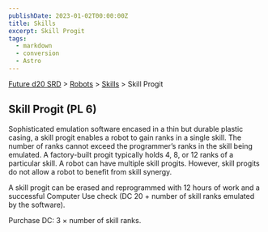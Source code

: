 ```yaml
---
publishDate: 2023-01-02T00:00:00Z
title: Skills
excerpt: Skill Progit
tags:
  - markdown
  - conversion
  - Astro
---
```






[Future d20 SRD](/#futureD20) > [Robots](future-d20-srd-robots-index) > [Skills](future-d20-srd-robots-skills-index) > Skill Progit




## Skill Progit (PL 6)


Sophisticated emulation software encased in a thin but durable plastic casing, a skill progit enables a robot to gain ranks in a single skill. The number of ranks cannot exceed the programmer’s ranks in the skill being emulated. A factory-built progit typically holds 4, 8, or 12 ranks of a particular skill. A robot can have multiple skill progits. However, skill progits do not allow a robot to benefit from skill synergy.


A skill progit can be erased and reprogrammed with 12 hours of work and a successful Computer Use check (DC 20 + number of skill ranks emulated by the software).


Purchase DC: 3 × number of skill ranks.



